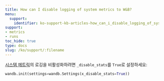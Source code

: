 ```yaml
---
title: How can I disable logging of system metrics to W&B?
menu:
  support:
    identifier: ko-support-kb-articles-how_can_i_disable_logging_of_system_metrics_to_wb
support:
- metrics
- runs
toc_hide: true
type: docs
slug: /ko/support/:filename
---
```


[시스템 메트릭](/ref/system-metrics)의 로깅을 비활성화하려면 `_disable_stats`를 `True`로 설정하세요:

```python
wandb.init(settings=wandb.Settings(x_disable_stats=True))
```